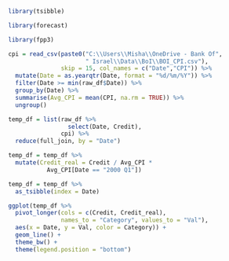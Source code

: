
```r

library(tsibble)

library(forecast)

library(fpp3)


```


```r

cpi = read_csv(paste0("C:\\Users\\Misha\\OneDrive - Bank Of",
                      " Israel\\Data\\BoI\\BOI_CPI.csv"),
               skip = 15, col_names = c("Date","CPI")) %>% 
  mutate(Date = as.yearqtr(Date, format = "%d/%m/%Y")) %>% 
  filter(Date >= min(raw_df$Date)) %>% 
  group_by(Date) %>% 
  summarise(Avg_CPI = mean(CPI, na.rm = TRUE)) %>% 
  ungroup()

```



```r

temp_df = list(raw_df %>%
                 select(Date, Credit),
               cpi) %>% 
  reduce(full_join, by = "Date")

temp_df = temp_df %>% 
  mutate(Credit_real = Credit / Avg_CPI * 
           Avg_CPI[Date == "2000 Q1"])

temp_df = temp_df %>%
  as_tsibble(index = Date)


```


```r

ggplot(temp_df %>% 
  pivot_longer(cols = c(Credit, Credit_real),
               names_to = "Category", values_to = "Val"),
  aes(x = Date, y = Val, color = Category)) + 
  geom_line() + 
  theme_bw() + 
  theme(legend.position = "bottom")

```



